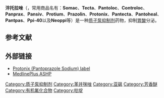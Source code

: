 {{expand|time=2017-12-24T17:37:54+00:00}}
{{chemref|time=2017-12-24T17:37:54+00:00}}
{{Drugbox
| Watchedfields = changed
| verifiedrevid = 462272670
| IUPAC_name = (''RS'')-6-(Difluoromethoxy)-2-[(3,4-dimethoxypyridin-2-yl)methylsulfinyl]-1''H''-benzo[''d'']imidazole
| image = Pantoprazole.svg
| width = 200px
| imagename = 1 : 1 mixture (racemate)
| drug_name = Pantoprazole

<!--Clinical data-->
| tradename = Protonix
| Drugs.com = {{drugs.com|monograph|protonix}}
| MedlinePlus = a601246
| licence_US = Pantoprazole
| pregnancy_AU = B3
| pregnancy_US = B
| legal_status = Rx-only
| routes_of_administration = Oral and [[Intravenous_therapy|intravenous]]

<!--Pharmacokinetic data-->
| bioavailability = 77%
| metabolism = [[Liver|Hepatic]] ([[CYP3A4|CYP3A4]])
| elimination_half-life = 1 hour
| excretion = [[Kidney|Renal]]

<!--Identifiers-->
| CASNo_Ref = {{cascite|correct|CAS}}
| CAS_number_Ref = {{cascite|correct|??}}
| CAS_number = 102625-70-7
| ATC_prefix = A02
| ATC_suffix = BC02
| PubChem = 4679
| DrugBank_Ref = {{drugbankcite|correct|drugbank}}
 | DrugBank = DB00213
| ChemSpiderID_Ref = {{chemspidercite|correct|chemspider}}
| ChemSpiderID = 4517
| UNII_Ref = {{fdacite|correct|FDA}}
| UNII = D8TST4O562
| KEGG_Ref = {{keggcite|correct|kegg}}
| KEGG = D05353
| ChEBI_Ref = {{ebicite|correct|EBI}}
| ChEBI = 7915
| ChEMBL_Ref = {{ebicite|correct|EBI}}
| ChEMBL = 1502

<!--Chemical data-->
 | C=16 | H=15 | F=2 | N=3 | O=4 | S=1 
| molecular_weight = 383.371 g/mol
| smiles = FC(F)Oc3cc1c(nc(n1)S(=O)Cc2nccc(OC)c2OC)cc3
| InChI = 1/C16H15F2N3O4S/c1-23-13-5-6-19-12(14(13)24-2)8-26(22)16-20-10-4-3-9(25-15(17)18)7-11(10)21-16/h3-7,15H,8H2,1-2H3,(H,20,21)
| InChIKey = IQPSEEYGBUAQFF-UHFFFAOYAJ
| StdInChI_Ref = {{stdinchicite|correct|chemspider}}
| StdInChI = 1S/C16H15F2N3O4S/c1-23-13-5-6-19-12(14(13)24-2)8-26(22)16-20-10-4-3-9(25-15(17)18)7-11(10)21-16/h3-7,15H,8H2,1-2H3,(H,20,21)
| StdInChIKey_Ref = {{stdinchicite|correct|chemspider}}
| StdInChIKey = IQPSEEYGBUAQFF-UHFFFAOYSA-N
}}
{{medical}}

'''泮托拉唑'''（{{lang-en|Pantoprazole}}，常用商品名有：'''Somac'''、'''Tecta'''、'''Pantoloc'''、'''Controloc'''、'''Panprax'''、'''Pansiv'''、'''Protium'''、'''Prazolin'''、'''Protonix'''、'''Pantecta'''、'''Pantoheal'''、'''Pantpas'''、'''Ppi-40'''以及'''Neoppi'''等）是一种[[质子泵抑制剂|质子泵抑制剂]]药物，抑制[[胃酸|胃酸]]分泌。
== 参考文献 ==
{{Reflist}}

== 外部链接 ==
* [http://www.druglib.com/druginfo/protonix/ Protonix (Pantoprazole Sodium) label] {{Wayback|url=http://www.druglib.com/druginfo/protonix/ |date=20140513011816 }}
*[https://medlineplus.gov/druginfo/meds/a601246.html MedlinePlus ASHP] {{Wayback|url=https://medlineplus.gov/druginfo/meds/a601246.html |date=20190123033720 }}

{{消化道溃疡和胃食管反流病治疗药物}}

[[Category:质子泵抑制剂|Category:质子泵抑制剂]]
[[Category:苯并咪唑|Category:苯并咪唑]]
[[Category:亚砜|Category:亚砜]]
[[Category:芳香醚|Category:芳香醚]]
[[Category:有机氟化合物|Category:有机氟化合物]]
[[Category:吡啶|Category:吡啶]]